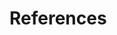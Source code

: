 \newpage

# References

<!---
https://bookdown.org/yihui/bookdown/citations.html


--->
<div id="refs"></div>